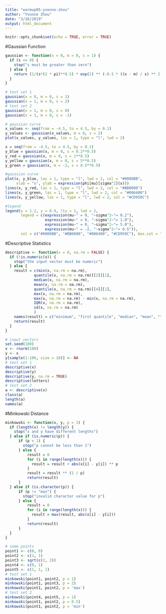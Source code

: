 ```yaml
---
title: "warmup05-yvonne-zhou"
author: "Yvonne Zhou"
date: "3/16/2019"
output: html_document
---
```

```r
knitr::opts_chunk$set(echo = TRUE, error = TRUE)
```

#Gaussian Function
```r
gaussian <- function(x = 0, m = 0, s = 1) {
  if (s <= 0) {
    stop("s must be greater than zero")
  } else {
    return (1/(s*(2 * pi)**0.5) * exp(1) ** (-0.5 * ((x - m) / s) ** 2))
  }
}
```

```r
# test set 1
gaussian(x = 0, m = 0, s = 1)
gaussian(x = 1, m = 0, s = 2)
# test set 2
gaussian(x = 1, m = 0, s = 0)
gaussian(x = 1, m = 0, s = -1)
```

```r
# gaussian curve
x_values <- seq(from = -4.5, to = 4.5, by = 0.1)
y_values <- gaussian(x_values, m = 0, s = 2)
plot(x_values, y_values, las = 1, type = "l", lwd = 2)
```

```r
x = seq(from = -4.5, to = 4.5, by = 0.1)
y_blue = gaussian(x, m = 0, s = 0.2**0.5)
y_red = gaussian(x, m = 0, s = 1**0.5)
y_yellow = gaussian(x, m = 0, s = 5**0.5)
y_green = gaussian(x, m = -2, s = 0.5**0.5)

#gaussian curve
plot(x, y_blue, las = 1, type = "l", lwd = 2, col = "#0000BB", 
     xlab = "x", ylab = expression(phi[mu][sigma^2](x)))
lines(x, y_red, las = 1, type = "l", lwd = 2, col = "#BB0000")
lines(x, y_green, las = 1, type = "l", lwd = 2, col = "#006400")
lines(x, y_yellow, las = 1, type = "l", lwd = 2, col = "#CD950C")

#legend
legend(x = 1.2, y = 0.9, lty = 1, lwd = 2, 
       legend = c(expression(mu~" = 0, "~sigma^2~"= 0.2"),
                  expression(mu~" = 0, "~sigma^2~"= 1.0"),
                  expression(mu~" = 0, "~sigma^2~"= 5.0"),
                  expression(mu~" = -2, "~sigma^2~"= 0.5")), 
       col = c("#0000BB", "#BB0000", "#006400", "#CD950C"), box.col = "#FFFFFF")
```

#Descriptive Statistics
```r
descriptive <- function(x = 0, na.rm = FALSE) {
  if (!is.numeric(x)) {
    stop("the input vector must be numeric")
  } else {
    result = c(min(x, na.rm = na.rm), 
             quantile(x, na.rm = na.rm)[[2]][1], 
             median(x, na.rm = na.rm), 
             mean(x, na.rm = na.rm),
             quantile(x, na.rm = na.rm)[[4]][1], 
             max(x, na.rm = na.rm), 
             max(x, na.rm = na.rm) - min(x, na.rm = na.rm), 
             IQR(x, na.rm = na.rm), 
             sd(x, na.rm = na.rm)
             )
    names(result) = c("minimum", "first quantile", "median", "mean", "third quantile", "maximum", "range", "IQR", "standard deviation")
    return(result)
  }
}
```

```r
# input vectors
set.seed(100)
x <- rnorm(100)
y <- x
y[sample(1:100, size = 10)] <- NA
# test set 1
descriptive(x)
descriptive(y)
descriptive(y, na.rm = TRUE)
descriptive(letters)
# test set 2
a <- descriptive(x)
class(a)
length(a)
names(a)
```

#Minkowski Distance
```r
minkowski <- function(x, y, p = 1) {
  if (length(x) != length(y)) {
    stop("x and y have different lengths")
  } else if (is.numeric(p)) {
      if (p < 1) {
        stop("p cannot be less than 1")
      } else {
          result = 0
          for (i in range(length(x))) {
            result = result + abs(x[i] - y[i]) ** p
          }
          result = result ** (1 / p)
          return(result)
      }
  } else if (is.character(p)) {
      if (p != "max") {
        stop("invalid character value for p")
      } else {
          result = 0
          for (i in range(length(x))) {
            result = max(result, abs(x[i] - y[i]))
          }
          return(result)
      }
  }
}
```

```r
# some points
point1 <- c(0, 0)
point2 <- c(1, 1)
point3 <- sqrt(c(2, 2))
point4 <- c(0, 1)
point5 <- c(1, 1, 1)
# test set 1
minkowski(point1, point2, p = 1)
minkowski(point1, point3, p = 2)
minkowski(point1, point2, p = 'max')
# test set 2
minkowski(point4, point5, p = 1)
minkowski(point1, point2, p = 0.5)
minkowski(point1, point2, p = 'min')
```
